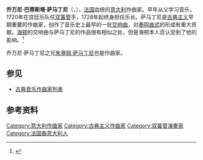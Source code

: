 {{Expand language|en|time=2021-11-17}}
{{Infobox classical
| 中文名 = 萨马丁尼
| 画像 = Giovanni Battista Sammartini, portrait by Riccardi (detail).jpg
| 附注 = 现存唯一的萨马丁尼肖像画，由多梅尼科·里卡尔迪（Domenico Riccardi）绘制
| 原文名 = Giovanni Battista Sammartini
| 国别 = 意大利   
| 出生日期 = 1700或1701年
| 出生地 = 米兰
| 逝世日期 = 1775年1月15日（73或74歲）
| 逝世地 = 米兰
| 所属时期 = 巴洛克，古典主义
| 所属乐派 =  
| 擅长作品类型 = 管弦乐，室内乐
| 代表作 = 60余部交响曲，200余首三重奏鸣曲
| 师从 = 
| 学生 = [[格鲁克|格鲁克]]
| 官方网站 = 
}}

'''乔万尼·巴蒂斯塔·萨马丁尼'''（{{lang-it|Giovanni Battista Sammartini}}，{{bd|1700或1701年||1775年|1月15日|catIdx=S}}），[[法国|法国]]血统的[[意大利|意大利]]作曲家。早年从父学习音乐，1720年在宫廷乐队任[[双簧管|双簧管]]手，1728年起终身担任乐长。萨马丁尼是[[古典主义音乐|古典主义]]早期重要的作曲家，创作了音乐史上最早的一批[[交响曲|交响曲]]，对[[奏鸣曲式|奏鸣曲式]]的形成有重大贡献。[[海顿|海顿]]的交响曲与萨马丁尼的作品很有相似之处，但是海顿本人否认受到了他的影响。<ref>{{Cite web|title=Sammartini [St Martini, San Martini, San Martino, Martini, Martino] Giovanni Battista|url=https://web.archive.org/web/20001013160806/http://www.grovemusic.com/|access-date=2007-03-21|author=Churgin, Bathia|publisher=Grove Music Online ed. L. Macy}}</ref>

乔万尼·萨马丁尼之兄[[朱塞佩·萨马丁尼|朱塞佩·萨马丁尼]]也是作曲家。

==参见==
* [[古典音乐作曲家列表|古典音乐作曲家列表]]

==参考资料==
<references/>

{{古典音樂作曲家}}

{{Authority control}}

{{DEFAULTSORT:Sammartini, Giovanni Battista}}
[[Category:意大利作曲家|Category:意大利作曲家]]
[[Category:古典主义作曲家|Category:古典主义作曲家]]
[[Category:双簧管演奏家|Category:双簧管演奏家]]
[[Category:法国裔意大利人|Category:法国裔意大利人]]